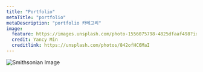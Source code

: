 ```yaml
---
title: "Portfolio"
metaTitle: "portfolio"
metaDescription: "portfolio 카테고리"
image:
  feature: https://images.unsplash.com/photo-1556075798-4825dfaaf498?ixlib=rb-1.2.1&ixid=MXwxMjA3fDB8MHxwaG90by1wYWdlfHx8fGVufDB8fHw%3D&auto=format&fit=crop&w=2555&q=80
  credit: Yancy Min
  creditlink: https://unsplash.com/photos/842ofHC6MaI
---
```


![Smithsonian Image](https://images.unsplash.com/photo-1556075798-4825dfaaf498?ixlib=rb-1.2.1&ixid=MXwxMjA3fDB8MHxwaG90by1wYWdlfHx8fGVufDB8fHw%3D&auto=format&fit=crop&w=2555&q=80)